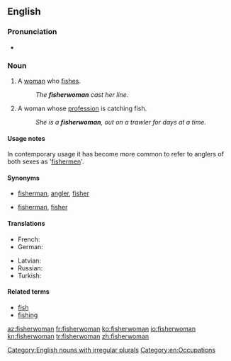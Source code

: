 ==English==

===Pronunciation===
* {{a|UK}} {{IPA|/ˈfɪʃəˌwʊmən/|lang=en}}

===Noun===
{{en-noun|head=[[fisher]][[woman]]|fisherwomen}}

# A [[woman]] who [[fish#Verb|fishes]].
#: ''The '''fisherwoman''' cast her line.''
# A woman whose [[profession]] is catching fish.
#: ''She is a '''fisherwoman''', out on a trawler for days at a time.''

====Usage notes====
In contemporary usage it has become more common to refer to anglers of both sexes as '[[fisherman|fishermen]]'.

====Synonyms====
* {{sense|woman who fishes}} [[fisherman]], [[angler]], [[fisher]]
* {{sense|woman whose profession is catching fish}} [[fisherman]], [[fisher]]

====Translations====
{{trans-top|woman catching fish}}
* French: {{t+|fr|pêcheuse|f}}
* German: {{t|de|Fischerin|f}}
{{trans-mid}}
* Latvian: {{t|lv|zvejniece|f}}
* Russian: {{t+|ru|рыбачка|f|tr=rybáčka|sc=Cyrl}}
* Turkish: {{t+|tr|balıkçı}}
{{trans-bottom}}

====Related terms====
* [[fish]]
* [[fishing]]

[[Category:English nouns with irregular plurals]]
[[Category:en:Occupations]]

[[az:fisherwoman]]
[[fr:fisherwoman]]
[[ko:fisherwoman]]
[[io:fisherwoman]]
[[kn:fisherwoman]]
[[tr:fisherwoman]]
[[zh:fisherwoman]]